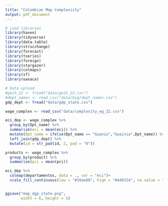 ```yaml
---
title: "Colombian Map Complexiity"
output: pdf_document
---
```

```r
# Load libraries
library(haven)
library(tidyverse)
library(data.table)
library(strucchange)
library(forecast)
library(tseries)
library(foreign)
library(stargazer)
library(colmaps)
library(sf)
library(oaxaca)

```

```r
# Data upload
#geih_22 <- fread("data/geih_22.csv")
#dept_names <- read_csv("data/big/dept_names.csv")
gdp_dept <- fread("data/gdp_state.csv")

wage_complex <- read_csv("data/complexity_wg_22.csv")

eci_dep <- wage_complex %>%
  group_by(Dpt_name) %>%
  summarize(eci = mean(eci)) %>%
  mutate(Dpt_name = ifelse(Dpt_name == "Guania","Guainia",Dpt_name)) %>%
  left_join(gdp_dept) %>%
  mutate(id = str_pad(id, 2, pad = "0"))
```

```r

products <- wage_complex %>%
  group_by(product) %>%
  summarize(pci = mean(pci))

```


```r
eci_dep %>%
  colmap(departamentos, data = ., var = "eci")+
  scale_fill_continuous(low = "#28ae80", high = "#440154", na.value = "wheat")


ggsave("map_dgp_state.png",
       width = 6, height = 5)
```